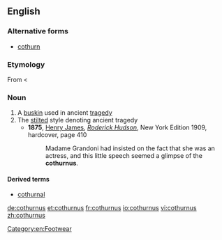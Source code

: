 ==English==

===Alternative forms===
* [[cothurn]]

===Etymology===
From {{etyl|la}} {{term|cothurnus|lang=la}} < {{etyl|grc}} {{term|κόθορνος|lang=grc}}

===Noun===
{{en-noun|cothurni}}

# A [[buskin]] used in ancient [[tragedy]]
# The [[stilted]] style denoting ancient tragedy
#*'''1875''', [[w:Henry James|Henry James]], ''[[w:Roderick Hudson|Roderick Hudson]]'', New York Edition 1909, hardcover, page 410
#*:Madame Grandoni had insisted on the fact that she was an actress, and this little speech seemed a glimpse of the '''cothurnus'''.

====Derived terms====
* [[cothurnal]]

[[Category:en:Footwear]]

[[de:cothurnus]]
[[et:cothurnus]]
[[fr:cothurnus]]
[[io:cothurnus]]
[[vi:cothurnus]]
[[zh:cothurnus]]